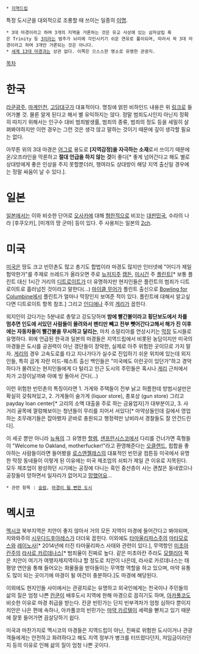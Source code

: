  * [[지역드립]]

특정 도시군을 대외적으로 조롱할 때 쓰이는 일종의 [[이명]].

 * 3대 마경이라고 하며 3개의 지역을 거론하는 것은 유교 사상에 있는 삼자삼립 혹은 Trinity 등 [[3]]이라는 범주가 뇌리에 각인시키기 쉬운 연유로 풀이되며, 따라서 꼭 3대 마경이라고 하며 3개만 거론되는 것은 아니다.
 * [[세계 13대 마경]]과는 상관 없다. 이쪽은 으스스한 명소로 유명한 관광지.

[[목차]]

= 한국 =

[[라쿤광주]], [[마계인천]], [[고담대구]]가 대표적이다. 명칭에 얽힌 비하인드 내용은 위 [[링크]]로 들어가볼 것. 물론  알게 된다고 해서 별 유익하지는 않다.
정말 범죄도시인지 아닌지 정확히 따지기 위해서는 인구수 대비 범죄발생률, 범죄의 종류, 범죄의 정도 등을 세밀히 살펴봐야하지만 이런 경우는 그런 것은 생각 않고 말하는 것이기 때문에 깊이 생각할 필요는 없다.

아무튼 위의 3대 마경은 [[어그로]] 용도로 '''[지역감정]을 자극하는 소재'''로서 쓰이기 때문에 온/오프라인을 막론하고 '''절대 언급을 하지 않는 것'''이 좋다[* 좋게 넘어간다고 해도 별로 상대방에게 좋은 인상을 주지 못할뿐더러, 행여라도 상대방이 해당 지역 출신일 경우에는 정말 싸움이 날 수 있다.].

= 일본 =

[[일본]]에서는 이와 비슷한 단어로 [[오사카]]에 대해 [[혐한]]적으로 비꼬는 [[대판민국]], 수라의 나라 [후쿠오카], [미개의 땅 군마] 등이 있다. 주 사용처는 일본의 [[2ch]].

= 미국 =

[[미국]]은 땅도 크고 빈민촌도 많고 총기도 합법이라 마경도 많지만 인터넷에 "어디가 제일 험악한가"를 주제로 쓰레드가 올라오면 주로 [[뉴저지]]주  [[캠든]], [[미시간]] 주 [[플린트]][* 보통 플린트 대신 1시간 거리의 [[디트로이트]]가 더 유명하지만 현지인들은 플린트의 범죄가 디트로이트로 흘러넘친 것이라고 말한다(...) [[마이클 무어]]가 플린트 출신으로 [[Bowling for Columbine]]에서 플린트가 얼마나 막장인지 보여준 적이 있다. 플린트에 대해서 알고싶다면 디트로이트 항목 참조.] 그리고 [[인디애나]] 주의 [[게리]]가 꼽힌다. 

외지인이 갔다가는 5분내로 총맞고 강도당하며 '''밤에 빨간불이라고 횡단보도에서 차를 멈추면 인도에 서있던 사람들이 몰려와서 팬티만 빼고 전부 뺏어간다고해서 해가 진 이후에는 자동차들이 빨간불을 무시하고 달리는''', 마치 소말리아를 연상시키는 [[막장]] 도시들로 유명하다. 위에 언급된 한국과 일본의 마경들은 지역드립에서 비롯된 농담이지만 미국의 마경들은 도시를 공권력이 아닌 갱단들이 장악한, 실제로 아주 위험한 곳이므로 가지 말자. [[게리]]의 경우 고속도로를 타고 지나가다가 실수로 진입하기 쉬운 위치에 있는데 외지인들, 특히 곱게 자란 미드-웨스트 출신 백인들은 "미국에도 이런곳이 있던가"하고 경악하다가 몰려오는 현지인들에게 다 털리고 인근 도시의 주민들은 혹시나 [[게리]] 근처에서 차가 고장이날까봐 아예 빙 돌아서 간다(...)

이런 위험한 빈민촌의 특징이라면 1. 가게와 주택들이 전부 낡고 허름한데 방범시설만은 확실히 갖춰져있고, 2. 가게들이 술가게 (liquor store), 총포상 (gun store) 그리고 payday loan center[* 고리의 소액 대출을 주로 하는 금융업자]가 대부분이고, 3. 사거리 골목에 껄렁해보이는 청년들이 무리를 지어서 서있다[* 마약상들인데 길에서 영업하는 조무래기들은 잡아봤자 곧바로 충원되고 행정력만 낭비라서 경찰들도 잘 안건드린다].

이 세곳 뿐만 아니라 [[뉴욕]]의 그 유명한 [[할렘]], [[샌프란시스코]]에서 다리를 건너가면 흑형들이 "Welcome to Oakland, motherfucker!"라고 환영해준다는 [[오클랜드]], 힙합을 좋아하는 사람들이라면 들어봤을 [[로스앤젤레스]]의 대표적인 빈민굴 컴튼등 미국에서 유명한 막장 동네들이 이렇게 된 이유에는 미국 제조업의 쇠퇴가 제일 큰 이유로 지목된다. 모두 제조업이 왕성하던 시기에는 공장에 다니는 흑인 중산층이 사는 괜찮은 동네였으나 공장들이 망하면서 일자리가 없어지고 [[망했어요]]...

 * 관련 항목 : [[슬럼]], [[마경이 될 뻔한 도시]]

= 멕시코 =
[[멕시코]] 북부지역은 치안이 좋지 않아서 거의 모든 지역이 마경에 들어간다고 봐야되며, 치와와주의 [[시우다드후아레스]]가 더더욱 꼽힌다. 이외에도 [[타마울리파스|타마울리파스주]]의 [[마타모로스]]와 [[레이노사]][* 2014년에 터진 타마울리파스 사태와 관련이 있다.], 무역항인 [[미초아칸|미초아칸주]]의 [[라사로 카르데나스(미초아칸)|라사로 카르데나스]][* 범죄율이 진짜로 높다. 같은 미초아칸 주라도 [[모렐리아]] 쪽은 치안이 여기가 여행자제지역이냐 할 정도로 치안이 나은데, 라사로 카르데나스는 태평양 연안을 통해 들어오는 화물들을 받아들이는 무역항 역할을 하고 있으며, 마약 유통도 많이 되는 곳이기에 마경이 될 여건이 충분하다.]도 마경에 해당된다.

이외에도 현지인들 사이에서는 관광지로는 유명하고 외국인에게는 천국이나 주민들의 삶의 질은 엄청 나쁜 [[칸쿤]]이 배후도시 지역에 한해 마경으로 꼽히기도 하며, [[아카풀코]]도 비슷한 이유로 마경 취급을 받는다. 칸쿤 빈민가는 단지 빈부격차가 엄청 심하다 뿐이지 치안은 나은 편에 속하나, 아카풀코의 빈민가는 [[마약 카르텔]]이 세력을 뻗치고 있기 때문에 잘못 들어가면 끔살당하기 쉽다.

미국과 마찬가지로 멕시코의 마경들은 지역드립이 아닌, 진짜로 위험한 도시이거나 관광객들에게는 안전하고 화려하다고 해도 지역 정부가 병크를 터뜨렸다던지, 저임금이라던지 등의 이유로 인해 삶의 질이 엄청 나쁜 곳이다.
